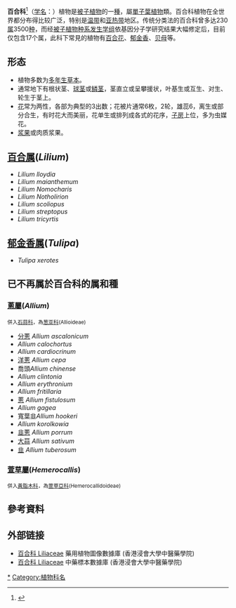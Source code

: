 {{Automatic Taxobox
|fossil_range = {{fossil range|58|0}}早[[古近纪|古近纪]]－[[全新世|全新世]]
| image = Glio Lily1.jpg
| image_caption = 百合花
| taxon = Liliaceae
| authority=[[Juss.|Juss.]], 1789
| type_genus=[[百合属|百合属]]<br>''Lilium''
| type_genus_authority=[[L.|L.]], 1753
| subdivision_ranks = [[亚科|亚科]]
| subdivision = 
*[[蝴蝶百合亚科|蝴蝶百合亚科]] Calochortoideae
*[[百合亚科|百合亚科]] Lilioideae
*[[巫女花亚科|巫女花亚科]] Medeoloideae
}}

'''百合科'''<ref>{{Cite web|url=http://terms.naer.edu.tw/detail/452177/|title=lily family; flowering quillwort family; Liliaceae - 百合科|accessdate=2016-10-12|work=terms.naer.edu.tw|archive-date=2021-04-19|archive-url=https://web.archive.org/web/20210419160136/https://terms.naer.edu.tw/detail/452177/|dead-url=no}}</ref>（[[学名|学名]]：{{lang|la|Liliaceae}}）植物是[[被子植物|被子植物]]的一[[種|種]]，屬[[單子葉植物|單子葉植物]]類。百合科植物在全世界都分布得比较广泛，特别是[[温带|温带]]和[[亚热带|亚热带]]地区。传统分类法的百合科曾多达230[[属|属]]3500[[种|种]]，而经[[被子植物种系发生学组|被子植物种系发生学组]]依基因分子学研究结果大幅修定后，目前仅包含17个属，此科下常見的植物有[[百合花|百合花]]、[[郁金香|郁金香]]、[[贝母|贝母]]等。

== 形态 ==
* 植物多数为[[多年生草本|多年生草本]]。
* 通常地下有根状茎、[[球茎|球茎]]或[[鳞茎|鳞茎]]，茎直立或呈攀援状，叶基生或互生、对生、轮生于茎上。
* [[花|花]]常为两性，各部为典型的3出数；花被片通常6枚，2轮，雄蕊6，离生或部分合生，有时花大而美丽，花单生或排列成各式的花序，[[子房|子房]]上位，多为虫媒花。
* [[浆果|浆果]]或肉质浆果。

== [[百合属|百合属]](''Lilium'') ==
* ''Lilium lloydia''
* ''Lilium maianthemum''
* ''Lilium Nomocharis''
* ''Lilium Notholirion''
* ''Lilium scoliopus''
* ''Lilium streptopus''
* ''Lilium tricyrtis''

== [[郁金香属|郁金香属]](''Tulipa'') ==
* ''Tulipa xerotes''

== 已不再属於百合科的属和種 ==

=== [[蔥屬|蔥屬]](''Allium'') ===
<small>併入[[石蒜科|石蒜科]]，為[[葱亚科|葱亚科]](Allioideae)</small>
* [[分蔥|分蔥]] ''Allium ascalonicum''
* ''Allium calochortus''
* ''Allium cardiocrinum''
* [[洋蔥|洋蔥]] ''Allium cepa''
* 喬頭''Allium chinense''
* ''Allium clintonia''
* ''Allium erythronium''
* ''Allium fritillaria''
* [[蔥|蔥]] ''Allium fistulosum''
* ''Allium gagea''
* 寬葉韭''Allium hookeri''
* ''Allium korolkowia''
* [[韭蔥|韭蔥]] ''Allium porrum''
* [[大蒜|大蒜]] ''Allium sativum''
* [[韭|韭]] ''Allium tuberosum''

=== [[萱草屬|萱草屬]](''Hemerocallis'') ===
<small>併入[[黃脂木科|黃脂木科]]，為[[萱草亞科|萱草亞科]](Hemerocallidoideae)</small>

== 參考資料 ==
<references />

== 外部链接 ==
* [http://libproject.hkbu.edu.hk/was40/search?lang=ch&channelid=1288&searchword=family_latin=Liliaceae 百合科  Liliaceae] {{Wayback|url=http://libproject.hkbu.edu.hk/was40/search?lang=ch&channelid=1288&searchword=family_latin=Liliaceae |date=20210419160143 }} 藥用植物圖像數據庫 (香港浸會大學中醫藥學院) {{zh-hant}}{{en}}
* [http://libproject.hkbu.edu.hk/was40/outline?page=1&channelid=44273&searchword=%E7%99%BE%E5%90%88%E7%A7%91&sortfield=%2Bname_chi_sort&ispage=yes&trslc=50332404.1327808367.1 百合科  Liliaceae] {{Wayback|url=http://libproject.hkbu.edu.hk/was40/outline?page=1&channelid=44273&searchword=%E7%99%BE%E5%90%88%E7%A7%91&sortfield=%2Bname_chi_sort&ispage=yes&trslc=50332404.1327808367.1 |date=20210419160130 }} 中藥標本數據庫 (香港浸會大學中醫藥學院) {{zh-hant}}{{en}}

{{Commons category|Liliaceae}}

{{Authority control}}
{{Taxonbar|from=Q53480}}

[[Category:百合科|*]]
[[Category:植物科名|Category:植物科名]]